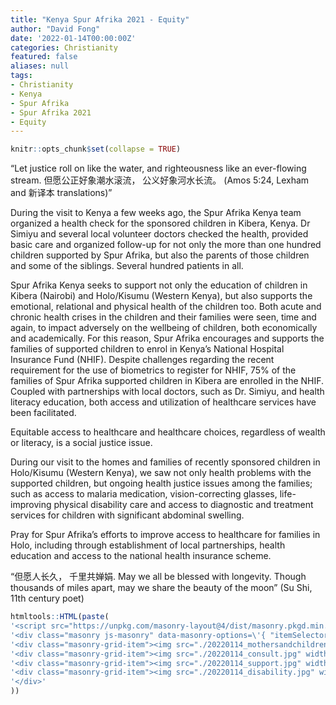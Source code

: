 ```yaml
---
title: "Kenya Spur Afrika 2021 - Equity"
author: "David Fong"
date: '2022-01-14T00:00:00Z'
categories: Christianity
featured: false
aliases: null
tags:
- Christianity
- Kenya
- Spur Afrika
- Spur Afrika 2021
- Equity
---
```


```r
knitr::opts_chunk$set(collapse = TRUE)
```

"Let justice roll on like the water, and righteousness like an ever-flowing stream. 但愿公正好象潮水滚流， 公义好象河水长流。
(Amos 5:24, Lexham and 新译本 translations)"

During the visit to Kenya a few weeks ago, the Spur Afrika Kenya team organized a health check for the sponsored children in Kibera, Kenya. Dr Simiyu and several local volunteer doctors checked the health, provided basic care and organized follow-up for not only the more than one hundred children supported by Spur Afrika, but also the parents of those children and some of the siblings. Several hundred patients in all.

Spur Afrika Kenya seeks to support not only the education of children in Kibera (Nairobi) and Holo/Kisumu (Western Kenya), but also supports the emotional, relational and physical health of the children too. Both acute and chronic health crises in the children and their families were seen, time and again, to impact adversely on the wellbeing of children, both economically and academically. For this reason, Spur Afrika encourages and supports the families of supported children to enrol in Kenya's National Hospital Insurance Fund (NHIF). Despite challenges regarding the recent requirement for the use of biometrics to register for NHIF, 75% of the families of Spur Afrika supported children in Kibera are enrolled in the NHIF. Coupled with partnerships with local doctors, such as Dr. Simiyu, and health literacy education, both access and utilization of healthcare services have been facilitated.

Equitable access to healthcare and healthcare choices, regardless of wealth or literacy, is a social justice issue.

During our visit to the homes and families of recently sponsored children in Holo/Kisumu (Western Kenya), we saw not only health problems with the supported children, but ongoing health justice issues among the families; such as access to malaria medication, vision-correcting glasses, life-improving physical disability care and access to diagnostic and treatment services for children with significant abdominal swelling.

Pray for Spur Afrika's efforts to improve access to healthcare for families in Holo, including through establishment of local partnerships, health education and access to the national health insurance scheme.

“但愿人长久， 千里共婵娟. May we all be blessed with longevity. Though thousands of miles apart, may we share the beauty of the moon” (Su Shi, 11th century poet)

```r
htmltools::HTML(paste(
'<script src="https://unpkg.com/masonry-layout@4/dist/masonry.pkgd.min.js"></script>',
'<div class="masonry js-masonry" data-masonry-options=\'{ "itemSelector": ".masonry-grid-item", "columnWidth": 60, "gutter": 0}\'>',
'<div class="masonry-grid-item"><img src="./20220114_mothersandchildren.jpg" width="300px"></div>',
'<div class="masonry-grid-item"><img src="./20220114_consult.jpg" width="300px"></div>',
'<div class="masonry-grid-item"><img src="./20220114_support.jpg" width="300px"></div>',
'<div class="masonry-grid-item"><img src="./20220114_disability.jpg" width="300px"></div>',
'</div>'
))
```
